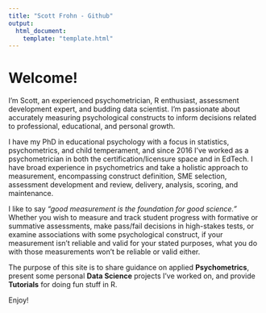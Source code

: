 ```yaml
---
title: "Scott Frohn - Github"
output:
  html_document:
    template: "template.html"
---
```


<h1>Welcome!</h1>
<p>I'm Scott, an experienced psychometrician, R enthusiast, assessment development expert, and budding data scientist. I'm passionate about accurately measuring psychological constructs to inform decisions related to professional, educational, and personal growth. </p>
<p>I have my PhD in educational psychology with a focus in statistics, psychometrics, and child temperament, and since 2016 I've worked as a psychometrician in both the certification/licensure space and in EdTech. I have broad experience in psychometrics and take a holistic approach to measurement, encompassing construct definition, SME selection, assessment development and review, delivery, analysis, scoring, and maintenance.</p>
<p>I like to say <i>"good measurement is the foundation for good science."</i> Whether you wish to measure and track student progress with formative or summative assessments, make pass/fail decisions in high-stakes tests, or examine associations with some psychological construct, if your measurement isn't reliable and valid for your stated purposes, what you do with those measurements won't be reliable or valid either. </p>
<p>The purpose of this site is to share guidance on applied <b>Psychometrics</b>, present some personal <b>Data Science</b> projects I've worked on, and provide <b>Tutorials</b> for doing fun stuff in R.</p>
<p>Enjoy!</p>